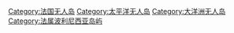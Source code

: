 [[Category:法国无人岛|Category:法国无人岛]]
[[Category:太平洋无人岛|Category:太平洋无人岛]]
[[Category:大洋洲无人岛|Category:大洋洲无人岛]]
[[Category:法属波利尼西亚岛屿|Category:法属波利尼西亚岛屿]]